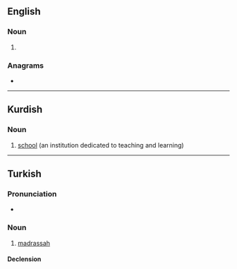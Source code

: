 ==English==

===Noun===
{{en-noun}}

# {{alt form|en|madrasah}}

===Anagrams===
* {{anagrams|en|a=deeemrs|deemers|demerse|emersed|redeems}}

----

==Kurdish==

===Noun===
{{ku-noun|g=f}}

# [[school]] (an institution dedicated to teaching and learning)

----

==Turkish==

===Pronunciation===
* {{IPA|tr|[mɛd.ˈɾɛ.sɛ]}}

===Noun===
{{tr-noun|yi|ler}}

# [[madrassah]]

====Declension====
{{tr-infl-noun-v|e|poss=1}}